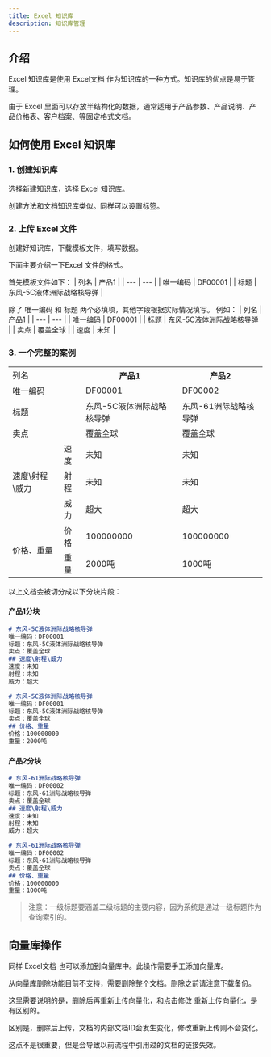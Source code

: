 ---
title: Excel 知识库
description: 知识库管理
---

## 介绍

Excel 知识库是使用 Excel文档 作为知识库的一种方式。知识库的优点是易于管理。

由于 Excel 里面可以存放半结构化的数据，通常适用于产品参数、产品说明、产品价格表、客户档案、等固定格式文档。

## 如何使用 Excel 知识库

### 1. 创建知识库

选择新建知识库，选择 Excel 知识库。

创建方法和文档知识库类似。同样可以设置标签。

### 2. 上传 Excel 文件

创建好知识库，下载模板文件，填写数据。

下面主要介绍一下Excel 文件的格式。

首先模板文件如下：
| 列名 |  产品1 |
| --- |  --- |
| 唯一编码 | DF00001 |
| 标题  | 东风-5C液体洲际战略核导弹 |

除了 唯一编码 和 标题 两个必填项，其他字段根据实际情况填写。
例如：
| 列名 |  产品1 |
| --- |  --- |
| 唯一编码 | DF00001 |
| 标题  | 东风-5C液体洲际战略核导弹 |
| 卖点  | 覆盖全球 |
| 速度  | 未知 |

### 3. 一个完整的案例
<table>
<tr>
<td colspan="2">列名</td>
<th>产品1</th>
<th>产品2</th>
</tr>
<tr>
<td colspan="2">唯一编码</td>
<td>DF00001</td>
<td>DF00002</td>
</tr>
<tr>
<td colspan="2">标题</td>
<td>东风-5C液体洲际战略核导弹</td>
<td>东风-61洲际战略核导弹</td>
</tr>
<tr>
<td colspan="2">卖点</td>
<td>覆盖全球</td>
<td>覆盖全球</td>
</tr>
<tr>
</tr>
<tr>
<td rowspan="3">速度\射程\威力</td>
<td>速度</td>
<td>未知</td>
<td>未知</td>
</tr>
<tr>
<td>射程</td>
<td>未知</td>
<td>未知</td>
</tr>
<tr>
<td>威力</td>
<td>超大</td>
<td>超大</td>
</tr><tr>
<td rowspan="3">价格、重量</td>
<td>价格</td>
<td>100000000</td>
<td>100000000</td>
</tr>
<tr>
<td>重量</td>
<td>2000吨</td>
<td>1000吨</td>
</tr>
</table>

以上文档会被切分成以下分块片段：
#### 产品1分块
```md tab="分块1"
# 东风-5C液体洲际战略核导弹
唯一编码：DF00001
标题：东风-5C液体洲际战略核导弹
卖点：覆盖全球
## 速度\射程\威力
速度：未知
射程：未知
威力：超大
```

```md tab="分块2"
# 东风-5C液体洲际战略核导弹
唯一编码：DF00001
标题：东风-5C液体洲际战略核导弹
卖点：覆盖全球
## 价格、重量
价格：100000000
重量：2000吨
```
#### 产品2分块
```md tab="分块1"
# 东风-61洲际战略核导弹
唯一编码：DF00002
标题：东风-61洲际战略核导弹
卖点：覆盖全球
## 速度\射程\威力
速度：未知
射程：未知
威力：超大
```

```md tab="分块2"
# 东风-61洲际战略核导弹
唯一编码：DF00002
标题：东风-61洲际战略核导弹
卖点：覆盖全球
## 价格、重量
价格：100000000
重量：1000吨   
```
> 注意：一级标题要涵盖二级标题的主要内容，因为系统是通过一级标题作为查询索引的。

## 向量库操作

同样 Excel文档 也可以添加到向量库中。此操作需要手工添加向量库。

从向量库删除功能目前不支持，需要删除整个文档。删除之前请注意下载备份。

这里需要说明的是，删除后再重新上传向量化，和点击修改 重新上传向量化，是有区别的。

区别是，删除后上传，文档的内部文档ID会发生变化，修改重新上传则不会变化。

这点不是很重要，但是会导致以前流程中引用过的文档的链接失效。